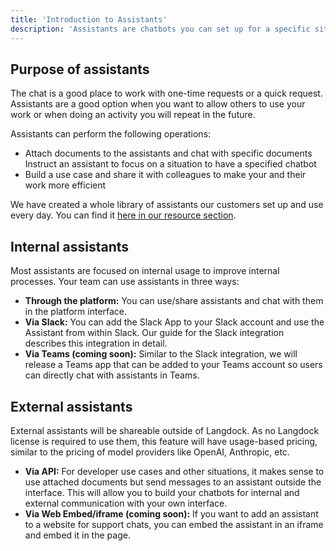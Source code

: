 ```yaml
---
title: 'Introduction to Assistants'
description: 'Assistants are chatbots you can set up for a specific situation or to work with a specific document. It works similarly to the chat, with the difference that you save documents and instructions to refer to the assistant without setting the chat up again.'
---
```


## Purpose of assistants
The chat is a good place to work with one-time requests or a quick request. Assistants are a good option when you want to allow others to use your work or when doing an activity you will repeat in the future. 

Assistants can perform the following operations:
- Attach documents to the assistants and chat with specific documents
Instruct an assistant to focus on a situation to have a specified chatbot
- Build a use case and share it with colleagues to make your and their work more efficient

<Info>We have created a whole library of assistants our customers set up and use every day. You can find it [here in our resource section](/resources/assistant-templates).</Info>

## Internal assistants
Most assistants are focused on internal usage to improve internal processes. Your team can use assistants in three ways: 
- **Through the platform:** You can use/share assistants and chat with them in the platform interface.
- **Via Slack:** You can add the Slack App to your Slack account and use the Assistant from within Slack. Our guide for the Slack integration describes this integration in detail.
- **Via Teams (coming soon):** Similar to the Slack integration, we will release a Teams app that can be added to your Teams account so users can directly chat with assistants in Teams.

## External assistants
External assistants will be shareable outside of Langdock. As no Langdock license is required to use them, this feature will have usage-based pricing, similar to the pricing of model providers like OpenAI, Anthropic, etc.
- **Via API:** For developer use cases and other situations, it makes sense to use attached documents but send messages to an assistant outside the interface. This will allow you to build your chatbots for internal and external communication with your own interface.
- **Via Web Embed/iframe (coming soon):** If you want to add an assistant to a website for support chats, you can embed the assistant in an iframe and embed it in the page.
